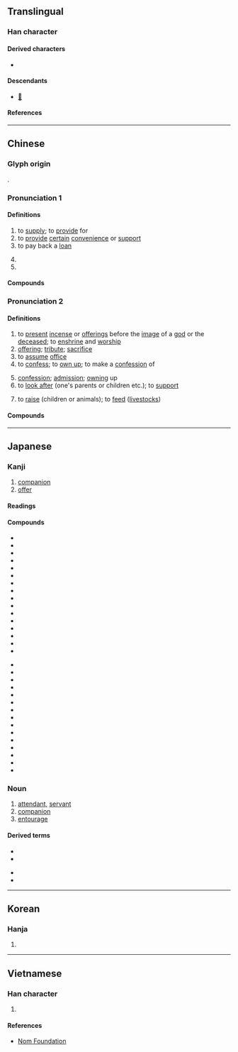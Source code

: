 {{character info}}
==Translingual==

===Han character===
{{Han char|rn=9|rad=人|as=06|sn=8|four=24281|canj=OTC|ids=⿰亻共}}

====Derived characters====
* {{l|mul|[[䣏]], [[𥯏]], [[𧨻]]}}

====Descendants====
* [[𛀮]]

====References====
{{Han ref|kx=0102.160|dkj=00605|dj=0216.140|hdz=10144.040|uh=4F9B}}

----

==Chinese==
{{zh-forms|alt=共,龔-to supply}}

===Glyph origin===
{{Han etym}}
{{Han compound|人|alt1=亻|t1=person|共|ls=psc|c1=s|c2=p}}.

===Pronunciation 1===
{{zh-pron
|m=gōng,gòng,2nb=common mispronunciation
|m-s=
|c=gung1
|c-t=
|g=
|h=pfs=kiûng;gd=giung1
|j=
|mb=
|md=gṳ̆ng
|mn=tw,xm,zz:keng/kiong
|mn_note=keng - vernacular; kiong - literary
|mn-t=gêng3
|w=1kon
|x=
|mc=1
|oc=1,1
|cat=v,pn
}}

====Definitions====
{{zh-hanzi}}

# to [[supply]]; to [[provide]] for
# to [[provide]] [[certain]] [[convenience]] or [[support]]
# to pay back a [[loan]]
#: {{zh-x|供 樓|to '''pay''' a housing mortgage|C}}
# {{zh-alt-form|恭|to [[respect]]}}
# {{surname|zh}}

====Compounds====
{{zh-der|fold=1|供膳甘肥|供需失調|供給|供電|供應商|供用|供需|供需失衡|供過於求|供食|供銷員|供電系統|供不應求|供不上|供水|供求|供張|供銷|求過於供|提供|產供銷|供氧|氧供}}

===Pronunciation 2===
{{zh-pron
|m=gòng,gōng
|m_note=gōng - Taiwan standard for “to confess; confession”, and Mainland standard for “to look after”. In actual usage, however, the two pronunciations are often confused
|c=gung3
|h=pfs=kiûng/kiung;gd=giung4
|md=gé̤ṳng
|mn=ml:kiòng/kèng
|mn_note=kiòng - literary; kèng - vernacular
|mn-t=gong3/gêng1
|mn-t_note=gêng1 - alternative reading
|w=2jion,2kon
|w_note=2jion - vernacular; 2kon - literary
|mc=2
|oc=n,2
|cat=v,n
}}

====Definitions====
{{zh-hanzi}}

# to [[present]] [[incense]] or [[offerings]] before the [[image]] of a [[god]] or the [[deceased]]; to [[enshrine]] and [[worship]]
# [[offering]]; [[tribute]]; [[sacrifice]]
# to [[assume]] [[office]]
# to [[confess]]; to [[own up]]; to make a [[confession]] of
#: {{zh-x|供述|to confess (in an interrogation)}}
# [[confession]]; [[admission]]; [[owning]] up
# to [[look after]] (one's parents or children etc.); to [[support]]
# {{lb|zh|Hakka}} to [[raise]] (children or animals); to [[feed]] ([[livestock]]s)
#: {{zh-x|供 豬仔|to '''feed''' pigs|tr='''giung4''' zu1 ê3|H-MX}}

====Compounds====
{{zh-der|fold=1|供奠|供花|供應|供茶|供客|供獻|供桌|供品|供床|供果|不供|上供|供養|供尖|供佛|供事|供月兒|供碗|供職|供奉|明伙畫供|炸供|擺供|打供太保|打供|煙雲供養|齋供|香花供養|蜜供|供述|供狀|供過|供攀|供稱|供詞|訊供|自供狀|錄供|逼供|供招|供承|供認|口供|供吐|串供|畫供|攀供|投供|招供|親供|翻供|筆供}}

{{zh-cat|Elementary}}

----

==Japanese==

===Kanji===
{{ja-kanji|grade=6|rs=人06}}

# [[companion]]
# [[offer]]

====Readings====
{{ja-readings
|goon=く
|kanon=きょう<きよう
|kanyoon=ぐ
|kun=そな-える, とも-
}}

====Compounds====
{{top2}}
* {{ja-r|供え物|そなえもの|[[offering]] to [[gods]]}}
* {{ja-r|供%物|く%もつ|[[offering]] to [[gods]]}}
* {{ja-r|供%宴|きょう%えん|[[banquet]]}}
* {{ja-r|供%応|きょう%おう|[[treating]] to [[dinner]]}}
* {{ja-r|供%花|きょう%か|floral offering}}
* {{ja-r|供%犠|く%ぎ|[[animal]] [[sacrifice]]}}
* {{ja-r|供%給|きょう%きゅう|[[supply]]}}
* {{ja-r|供%血|きょう%けつ|[[blood]] [[donation]]}}
* {{ja-r|供%御|く%ご|emperor's meal}}
* {{ja-r|供%祭|ぐ%さい|[[offering]]}}
* {{ja-r|供%出|きょう%しゅつ|[[delivery]]}}
* {{ja-r|供%述|きょう%じゅつ|[[affidavit]]}}
* {{ja-r|供%進|ぐ%しん|[[giving]] an [[offering]]}}
* {{ja-r|供%人|とも%びと|[[companion]]}}
* {{ja-r|供%勢|とも%ぜい|[[servant]]}}
* {{ja-r|供%託|きょう%たく|[[deposit]]}}
{{mid2}}
* {{ja-r|供%米|きょう%まい|[[rice]] [[delivered]] to the [[government]]}}
* {{ja-r|供%奉|ぐ%ぶ|[[accompanying]]}}
* {{ja-r|供%与|きょう%よ|[[provision]]}}
* {{ja-r|供%用|きょう%よう|[[offer]] for use}}
* {{ja-r|供%養|く%よう|[[memorial]] [[service]]}}
* {{ja-r|供%覧|きょう%らん|[[display]]}}
* {{ja-r|供%料|きょう%りょう|[[offering]]}}
* {{ja-r|口%供|こう%きょう|[[affidavit]]}}
* {{ja-r|自%供|じ%きょう|[[confession]]}}
* {{ja-r|節%供|せっ%く|[[seasonal]] [[festival]]}}
* {{ja-r|提%供|てい%きょう|[[providing]]}}
* {{ja-r|私%供|わたし%ども|[[we]]}}
* {{ja-r|初%節%供|はつ%ぜっ%く}}
* {{ja-r|子%供|こ%ども|[[child]]}}
* {{ja-r|試%供%品|し%きょう%ひん|[[free]] [[sample]]}}
{{bottom}}

{{ja-kanjitab|とも|yomi=k}}

===Noun===
{{ja-noun|とも}}

# [[attendant]], [[servant]]
# [[companion]]
# [[entourage]]

====Derived terms====
{{der-top}}
* {{ja-r|人%身 御%供|ひと%み ご%くう|[[human sacrifice]]}}
* {{ja-r|供%回り|とも%まわり}}
{{der-mid}}
* {{ja-r|供%待ち|とも%まち|attendant's [[waiting room]]}}
* {{ja-r|供%揃い|とも%ぞろい|[[attendants]]}}
{{der-bottom}}

----

==Korean==

===Hanja===
{{ko-hanja|공}}

# {{rfdef|ko|sort=人06}}

----

==Vietnamese==

===Han character===
{{vi-readings|reading=[[cung]], [[cúng]], [[củng]], [[cũng]]|rs=人06}}

# {{rfdef|vi|sort=人06}}

====References====
* [http://nomfoundation.org/common/nom_details.php?codepoint=4f9b Nom Foundation]